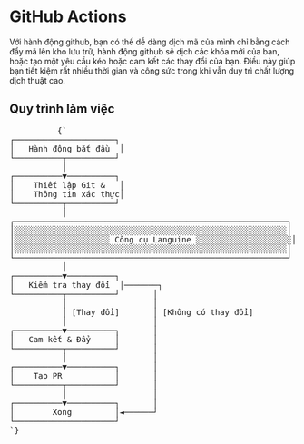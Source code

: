 # GitHub Actions

Với hành động github, bạn có thể dễ dàng dịch mã của mình chỉ bằng cách đẩy mã lên kho lưu trữ, hành động github sẽ dịch các khóa mới của bạn, hoặc tạo một yêu cầu kéo hoặc cam kết các thay đổi của bạn.
Điều này giúp bạn tiết kiệm rất nhiều thời gian và công sức trong khi vẫn duy trì chất lượng dịch thuật cao.


## Quy trình làm việc
<div className="flex flex-col items-center justify-center p-4 mt-10 h-[400px] sm:h-[500px] md:h-[650px]">
        <pre
          className="p-4 text-sm leading-5 scale-[0.5] sm:scale-[0.65] md:scale-90 transform-gpu"
          style={{
            fontFamily: "monospace",
            whiteSpace: "pre",
            textAlign: "left",
          }}
        >
          {`
┌─────────────────────┐
│   Hành động bắt đầu  │
└──────────┬──────────┘
           │
┌──────────▼──────────┐
│    Thiết lập Git &   │
│    Thông tin xác thực│
└──────────┬──────────┘
           │
┌─────────────────────────────────────────────────────────┐
│░░░░░░░░░░░░░░░░░░░░░░░░░░░░░░░░░░░░░░░░░░░░░░░░░░░░░░░░░│
│░░░░░░░░░░░░░░░░░░░░ Công cụ Languine ░░░░░░░░░░░░░░░░░░░░│
│░░░░░░░░░░░░░░░░░░░░░░░░░░░░░░░░░░░░░░░░░░░░░░░░░░░░░░░░░│
└─────────────────────────────────────────────────────────┘
           │
┌──────────▼──────────┐
│   Kiểm tra thay đổi  │───────┐
└──────────┬──────────┘       │
           │                  │
           │ [Thay đổi]       │ [Không có thay đổi]
           │                  │
┌──────────▼──────────┐       │
│   Cam kết & Đẩy     │       │
└──────────┬──────────┘       │
           │                  │
┌──────────▼──────────┐       │
│    Tạo PR           │       │
└──────────┬──────────┘       │
           │                  │
┌──────────▼──────────┐       │
│        Xong         │◄──────┘
└─────────────────────┘
`}
        </pre>
      </div>
